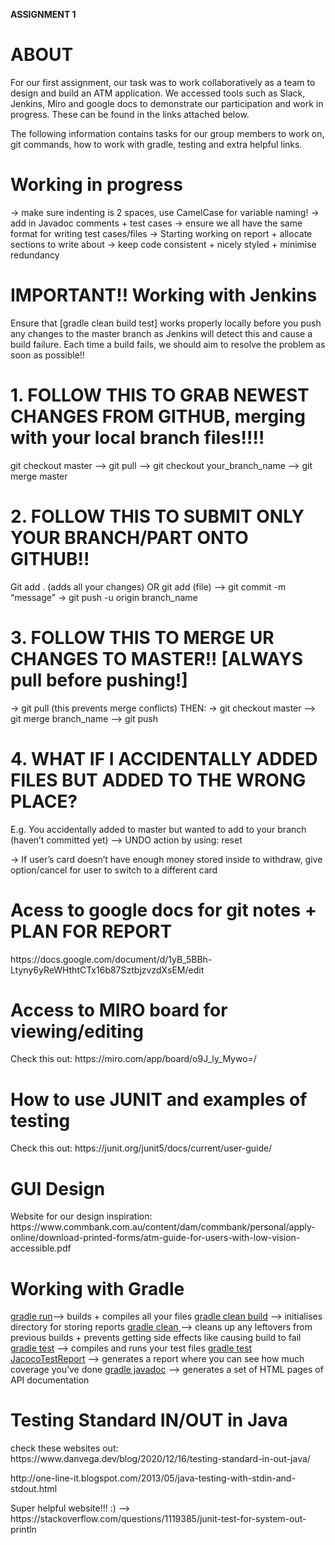 <b>ASSIGNMENT 1</b>

# ABOUT

For our first assignment, our task was to work collaboratively as a team to design and build an ATM application. We accessed tools such as Slack, Jenkins, Miro and google docs to demonstrate our participation and work in progress. These can be found in the links attached below.

The following information contains tasks for our group members to work on, git commands, how to work with gradle, testing and extra helpful links.

# Working in progress

-> make sure indenting is 2 spaces, use CamelCase for variable naming!
-> add in Javadoc comments + test cases
-> ensure we all have the same format for writing test cases/files
-> Starting working on report + allocate sections to write about
-> keep code consistent + nicely styled + minimise redundancy

# IMPORTANT!! Working with Jenkins 

Ensure that [gradle clean build test] works properly locally before you push any changes to the master branch as Jenkins will detect this and 
cause a build failure. Each time a build fails, we should aim to resolve the problem as soon as possible!!

# 1. FOLLOW THIS TO GRAB NEWEST CHANGES FROM GITHUB, merging with your local branch files!!!!
git checkout master --> git pull --> git checkout your_branch_name --> git merge master
 
# 2. FOLLOW THIS TO SUBMIT ONLY YOUR BRANCH/PART ONTO GITHUB!! 
Git add . (adds all your changes) OR git add (file) --> git commit -m “message” → git push -u origin branch_name

# 3. FOLLOW THIS TO MERGE UR CHANGES TO MASTER!! [ALWAYS pull before pushing!]
-> git pull (this prevents merge conflicts) 
    THEN:
-> git checkout master --> git merge branch_name --> git push

# 4. WHAT IF I ACCIDENTALLY ADDED FILES BUT ADDED TO THE WRONG PLACE?
  E.g. You accidentally added to master but wanted to add to your branch (haven't committed yet) --> UNDO action by using: reset <file>

-> If user's card doesn't have enough money stored inside to withdraw, give option/cancel for user to switch to a different card

# Acess to google docs for git notes + PLAN FOR REPORT
https://docs.google.com/document/d/1yB_5BBh-Ltyny6yReWHthtCTx16b87SztbjzvzdXsEM/edit


# Access to MIRO board for viewing/editing

Check this out: https://miro.com/app/board/o9J_ly_Mywo=/


# How to use JUNIT and examples of testing

Check this out: https://junit.org/junit5/docs/current/user-guide/


# GUI Design

Website for our design inspiration: https://www.commbank.com.au/content/dam/commbank/personal/apply-online/download-printed-forms/atm-guide-for-users-with-low-vision-accessible.pdf


# Working with Gradle

<u>gradle run</u>--> builds + compiles all your files
<u>gradle clean build</u> --> initialises directory for storing reports
<u>gradle clean </u>--> cleans up any leftovers from previous builds + prevents getting side effects like causing build to fail
<u>gradle test</u> --> compiles and runs your test files
<u>gradle test JacocoTestReport</u> --> generates a report where you can see how much coverage you've done
<u>gradle javadoc</u> --> generates a set of HTML pages of API documentation

# Testing Standard IN/OUT in Java

check these websites out: https://www.danvega.dev/blog/2020/12/16/testing-standard-in-out-java/ 

http://one-line-it.blogspot.com/2013/05/java-testing-with-stdin-and-stdout.html

Super helpful website!!! :) --> https://stackoverflow.com/questions/1119385/junit-test-for-system-out-println
